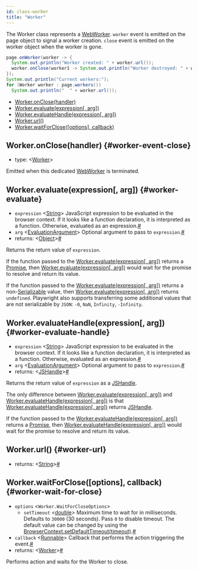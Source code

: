 ```yaml
---
id: class-worker
title: "Worker"
---
```


The Worker class represents a [WebWorker](https://developer.mozilla.org/en-US/docs/Web/API/Web_Workers_API). `worker` event is emitted on the page object to signal a worker creation. `close` event is emitted on the worker object when the worker is gone.

```java
page.onWorker(worker -> {
  System.out.println("Worker created: " + worker.url());
  worker.onClose(worker1 -> System.out.println("Worker destroyed: " + worker1.url()));
});
System.out.println("Current workers:");
for (Worker worker : page.workers())
  System.out.println("  " + worker.url());
```


- [Worker.onClose(handler)](./api/class-worker.mdx#worker-event-close)
- [Worker.evaluate(expression[, arg])](./api/class-worker.mdx#worker-evaluate)
- [Worker.evaluateHandle(expression[, arg])](./api/class-worker.mdx#worker-evaluate-handle)
- [Worker.url()](./api/class-worker.mdx#worker-url)
- [Worker.waitForClose([options], callback)](./api/class-worker.mdx#worker-wait-for-close)

## Worker.onClose(handler) {#worker-event-close}
- type: &#60;[Worker]&#62;

Emitted when this dedicated [WebWorker](https://developer.mozilla.org/en-US/docs/Web/API/Web_Workers_API) is terminated.

## Worker.evaluate(expression[, arg]) {#worker-evaluate}
- `expression`<a aria-hidden="true" tabindex="-1" class="list-anchor-link" id="worker-evaluate-option-expression"/> &#60;[String]&#62; JavaScript expression to be evaluated in the browser context. If it looks like a function declaration, it is interpreted as a function. Otherwise, evaluated as an expression.<a href="#worker-evaluate-option-expression" class="list-anchor">#</a>
- `arg`<a aria-hidden="true" tabindex="-1" class="list-anchor-link" id="worker-evaluate-option-arg"/> &#60;[EvaluationArgument]&#62; Optional argument to pass to `expression`.<a href="#worker-evaluate-option-arg" class="list-anchor">#</a>
- returns:<a aria-hidden="true" tabindex="-1" class="list-anchor-link" id="worker-evaluate-return"/> &#60;[Object]&#62;<a href="#worker-evaluate-return" class="list-anchor">#</a>

Returns the return value of `expression`.

If the function passed to the [Worker.evaluate(expression[, arg])](./api/class-worker.mdx#worker-evaluate) returns a [Promise], then [Worker.evaluate(expression[, arg])](./api/class-worker.mdx#worker-evaluate) would wait for the promise to resolve and return its value.

If the function passed to the [Worker.evaluate(expression[, arg])](./api/class-worker.mdx#worker-evaluate) returns a non-[Serializable] value, then [Worker.evaluate(expression[, arg])](./api/class-worker.mdx#worker-evaluate) returns `undefined`. Playwright also supports transferring some additional values that are not serializable by `JSON`: `-0`, `NaN`, `Infinity`, `-Infinity`.

## Worker.evaluateHandle(expression[, arg]) {#worker-evaluate-handle}
- `expression`<a aria-hidden="true" tabindex="-1" class="list-anchor-link" id="worker-evaluate-handle-option-expression"/> &#60;[String]&#62; JavaScript expression to be evaluated in the browser context. If it looks like a function declaration, it is interpreted as a function. Otherwise, evaluated as an expression.<a href="#worker-evaluate-handle-option-expression" class="list-anchor">#</a>
- `arg`<a aria-hidden="true" tabindex="-1" class="list-anchor-link" id="worker-evaluate-handle-option-arg"/> &#60;[EvaluationArgument]&#62; Optional argument to pass to `expression`.<a href="#worker-evaluate-handle-option-arg" class="list-anchor">#</a>
- returns:<a aria-hidden="true" tabindex="-1" class="list-anchor-link" id="worker-evaluate-handle-return"/> &#60;[JSHandle]&#62;<a href="#worker-evaluate-handle-return" class="list-anchor">#</a>

Returns the return value of `expression` as a [JSHandle].

The only difference between [Worker.evaluate(expression[, arg])](./api/class-worker.mdx#worker-evaluate) and [Worker.evaluateHandle(expression[, arg])](./api/class-worker.mdx#worker-evaluate-handle) is that [Worker.evaluateHandle(expression[, arg])](./api/class-worker.mdx#worker-evaluate-handle) returns [JSHandle].

If the function passed to the [Worker.evaluateHandle(expression[, arg])](./api/class-worker.mdx#worker-evaluate-handle) returns a [Promise], then [Worker.evaluateHandle(expression[, arg])](./api/class-worker.mdx#worker-evaluate-handle) would wait for the promise to resolve and return its value.

## Worker.url() {#worker-url}
- returns:<a aria-hidden="true" tabindex="-1" class="list-anchor-link" id="worker-url-return"/> &#60;[String]&#62;<a href="#worker-url-return" class="list-anchor">#</a>

## Worker.waitForClose([options], callback) {#worker-wait-for-close}
- `options` &#60;`Worker.WaitForCloseOptions`&#62;
  - `setTimeout`<a aria-hidden="true" tabindex="-1" class="list-anchor-link" id="worker-wait-for-close-option-timeout"/> &#60;[double]&#62; Maximum time to wait for in milliseconds. Defaults to `30000` (30 seconds). Pass `0` to disable timeout. The default value can be changed by using the [BrowserContext.setDefaultTimeout(timeout)](./api/class-browsercontext.mdx#browser-context-set-default-timeout).<a href="#worker-wait-for-close-option-timeout" class="list-anchor">#</a>
- `callback`<a aria-hidden="true" tabindex="-1" class="list-anchor-link" id="worker-wait-for-close-option-callback"/> &#60;[Runnable]&#62; Callback that performs the action triggering the event.<a href="#worker-wait-for-close-option-callback" class="list-anchor">#</a>
- returns:<a aria-hidden="true" tabindex="-1" class="list-anchor-link" id="worker-wait-for-close-return"/> &#60;[Worker]&#62;<a href="#worker-wait-for-close-return" class="list-anchor">#</a>

Performs action and waits for the Worker to close.

[Browser]: ./api/class-browser.mdx "Browser"
[BrowserContext]: ./api/class-browsercontext.mdx "BrowserContext"
[BrowserType]: ./api/class-browsertype.mdx "BrowserType"
[ConsoleMessage]: ./api/class-consolemessage.mdx "ConsoleMessage"
[Dialog]: ./api/class-dialog.mdx "Dialog"
[Download]: ./api/class-download.mdx "Download"
[ElementHandle]: ./api/class-elementhandle.mdx "ElementHandle"
[FileChooser]: ./api/class-filechooser.mdx "FileChooser"
[Frame]: ./api/class-frame.mdx "Frame"
[JSHandle]: ./api/class-jshandle.mdx "JSHandle"
[Keyboard]: ./api/class-keyboard.mdx "Keyboard"
[Locator]: ./api/class-locator.mdx "Locator"
[Mouse]: ./api/class-mouse.mdx "Mouse"
[Page]: ./api/class-page.mdx "Page"
[Playwright]: ./api/class-playwright.mdx "Playwright"
[PlaywrightException]: ./api/class-playwrightexception.mdx "PlaywrightException"
[Request]: ./api/class-request.mdx "Request"
[Response]: ./api/class-response.mdx "Response"
[Route]: ./api/class-route.mdx "Route"
[Selectors]: ./api/class-selectors.mdx "Selectors"
[TimeoutError]: ./api/class-timeouterror.mdx "TimeoutError"
[Touchscreen]: ./api/class-touchscreen.mdx "Touchscreen"
[Tracing]: ./api/class-tracing.mdx "Tracing"
[Video]: ./api/class-video.mdx "Video"
[WebSocket]: ./api/class-websocket.mdx "WebSocket"
[WebSocketFrame]: ./api/class-websocketframe.mdx "WebSocketFrame"
[Worker]: ./api/class-worker.mdx "Worker"
[Element]: https://developer.mozilla.org/en-US/docs/Web/API/element "Element"
[EvaluationArgument]: ./core-concepts.mdx#evaluation-argument "EvaluationArgument"
[Promise]: https://developer.mozilla.org/en-US/docs/Web/JavaScript/Reference/Global_Objects/Promise "Promise"
[iterator]: https://developer.mozilla.org/en-US/docs/Web/JavaScript/Reference/Iteration_protocols "Iterator"
[origin]: https://developer.mozilla.org/en-US/docs/Glossary/Origin "Origin"
[selector]: https://developer.mozilla.org/en-US/docs/Web/CSS/CSS_Selectors "selector"
[Serializable]: https://developer.mozilla.org/en-US/docs/Web/JavaScript/Reference/Global_Objects/JSON/stringify#Description "Serializable"
[UIEvent.detail]: https://developer.mozilla.org/en-US/docs/Web/API/UIEvent/detail "UIEvent.detail"
[UnixTime]: https://en.wikipedia.org/wiki/Unix_time "Unix Time"
[xpath]: https://developer.mozilla.org/en-US/docs/Web/XPath "xpath"

[boolean]: https://docs.oracle.com/javase/tutorial/java/nutsandbolts/datatypes.html "boolean"
[byte&#91;&#93;]: https://docs.oracle.com/javase/tutorial/java/nutsandbolts/datatypes.html "byte[]"
[Consumer]: https://docs.oracle.com/javase/8/docs/api/java/util/function/Consumer.html "Consumer"
[double]: https://docs.oracle.com/javase/tutorial/java/nutsandbolts/datatypes.html "double"
[InputStream]: https://docs.oracle.com/javase/8/docs/api/java/io/InputStream.html "InputStream"
[int]: https://docs.oracle.com/javase/tutorial/java/nutsandbolts/datatypes.html "int"
[List]: https://docs.oracle.com/javase/8/docs/api/java/util/List.html "List"
[Map]: https://docs.oracle.com/javase/8/docs/api/java/util/Map.html "Map"
[null]: https://docs.oracle.com/javase/specs/jls/se8/html/jls-3.html#jls-3.10.7 "null"
[Object]: https://docs.oracle.com/javase/8/docs/api/java/lang/Object.html "Object"
[Path]: https://docs.oracle.com/javase/8/docs/api/java/nio/file/Path.html "Path"
[Pattern]: https://docs.oracle.com/javase/8/docs/api/java/util/regex/Pattern.html "Pattern"
[Predicate]: https://docs.oracle.com/javase/8/docs/api/java/util/function/Predicate.html "Predicate"
[void]: https://docs.oracle.com/javase/tutorial/java/javaOO/methods.html "void"
[Runnable]: https://docs.oracle.com/javase/8/docs/api/java/lang/Runnable.html "Runnable"
[RuntimeException]: https://docs.oracle.com/javase/8/docs/api/java/lang/RuntimeException.html "RuntimeException"
[String]: https://docs.oracle.com/javase/8/docs/api/java/lang/String.html "String"

[all available image tags]: https://mcr.microsoft.com/v2/playwright/java/tags/list "all available image tags"
[Docker Hub]: https://hub.docker.com/_/microsoft-playwright-java "Docker Hub"
[Dockerfile.focal]: https://github.com/microsoft/playwright-java/blob/master/Dockerfile.focal "Dockerfile.focal"